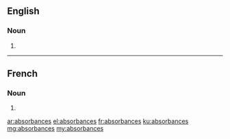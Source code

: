 ==English==

===Noun===
{{head|en|plural}}

# {{plural of|absorbance|lang=en}}

----

==French==

===Noun===
{{head|fr|plural}} {{g|f-p}}

# {{plural of|absorbance|lang=fr}}

[[ar:absorbances]]
[[el:absorbances]]
[[fr:absorbances]]
[[ku:absorbances]]
[[mg:absorbances]]
[[my:absorbances]]